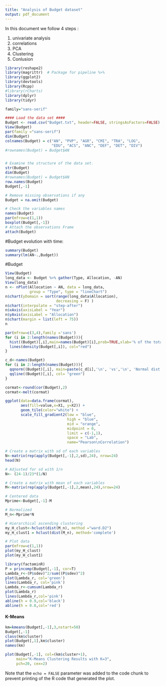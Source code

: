 ```yaml
---
title: "Analysis of Budget dataset"
output: pdf_document
---
```


In this document we follow 4 steps :

1. univariate analysis
2. correlations
3. PCA
4. Clustering
5. Conlusion


```r
library(reshape2)
library(magrittr)  # Package for pipeline %>%
library(ggplot2)
library(devtools)
library(Rcpp)
#library(rCharts)
library(dplyr)
library(tidyr)

family="sans-serif"

#### Load the data set ####
Budget <- read.csv("Budget.txt", header=FALSE, stringsAsFactors=FALSE)
View(Budget)
par(family ="sans-serif")
dim(Budget)
colnames(Budget) = c("AN", "PVP", "AGR", "CMI", "TRA", "LOG", 
                     "EDU", "ACS", "ANC", "DEF", "DET", "DIV")
#rownames(Budget) = Budget$AN


# Examine the structure of the data set.
str(Budget)
dim(Budget)
#rownames(Budget) = Budget$AN
row.names(Budget)
Budget[,-1]

# Remove missing observations if any
Budget = na.omit(Budget)

# Check the variables names
names(Budget)
par(mfrow=c(1,1))
boxplot(Budget[,-1])
# Attach the observations Frame
attach(Budget)
```

#Budget evolution with time:

```r
summary(Budget)
summary(lm(AN~.,Budget))
```

#Budget 

```r
View(Budget)
long_data <- Budget %>% gather(Type, Allocation, -AN)
View(long_data)
n <- nPlot(Allocation ~ AN, data = long_data, 
           group = "Type", type = "lineChart")
n$chart(yDomain = sort(range(long_data$Allocation), 
                       decreasing = F) )
n$chart(interpolate = "step-after")
n$xAxis(axisLabel = "Year")
n$yAxis(axisLabel = "Allocation")
n$chart(margin = list(left = 75))
n
```


```r
par(mfrow=c(3,4),family ='sans')
for (i in 2:length(names(Budget))){
  hist((Budget)[,i],main=names(Budget)[i],prob=TRUE,xlab='% of the total Budget')
  lines(density(Budget[,i]), col="red")
}
```



```r
c_d<-names(Budget)
for (i in 2:length(names(Budget))){
  qqnorm((Budget)[,i], main=paste(c_d[i],'\n', 'vs','\n', 'Normal dist.'), ylab = c_d[i])
  qqline((Budget)[,i], col= "green")
}
```

```r
cormat<-round(cor(Budget),2)
cormat<-melt(cormat)

ggplot(data=data.frame(cormat),
       aes(fill=value,x=X1, y=X2)) +
       geom_tile(color="white") +
       scale_fill_gradient2(low = "blue", 
                            high = "blue", 
                            mid = "orange", 
                            midpoint = 0, 
                            limit = c(-1,1), 
                            space = "Lab",
                            name="Pearson\nCorrelation")
```


```r

# Create a matrix with sd of each variables
N<-matrix(rep(apply(Budget[,-1],2,sd),24), nrow=24)
head(N)

# Adjusted for sd with 1/n
N<- (24-1)/23*(1/N)

# Create a matrix with mean of each variables
M<-matrix(rep(apply(Budget[,-1],2,mean),24),nrow=24)

# Centered data
Mprime<-Budget[,-1]-M

# Normalized
M_n<-Mprime*N

# Hierarchical ascending clustering 
my_H_clust<-hclust(dist(M_n), method ="ward.D2")
my_H_clust1 = hclust(dist(M_n), method='complete')
```

```r
# Plot data
par(mfrow=c(1,1))
plot(my_H_clust)
plot(my_H_clust1)
```


```r
library(factominR)
P = princomp(Budget[,-1], cor=T)
Lambda_r<-(P$sdev)^2/sum((P$sdev)^2)
plot(Lambda_r, col='green')
lines(Lambda_r, col='pink')
Lambda_r<-cumsum(Lambda_r)
plot(Lambda_r)
lines(Lambda_r,col='pink')
abline(h = 0.9,col='black')
abline(h = 0.8,col='red')
```


#### K-Means ####
```r
km=kmeans(Budget[,-1],3,nstart=50)
Budget[,-1]
class(km$cluster)
plot(Budget[,1],km$cluster)
names(km)
```

```r
plot(Budget[,-1], col=(km$cluster+1), 
     main="K-Means Clustering Results with K=3", 
     pch=20, cex=2)
```



Note that the `echo = FALSE` parameter was added to the code chunk to prevent printing of the R code that generated the plot.
